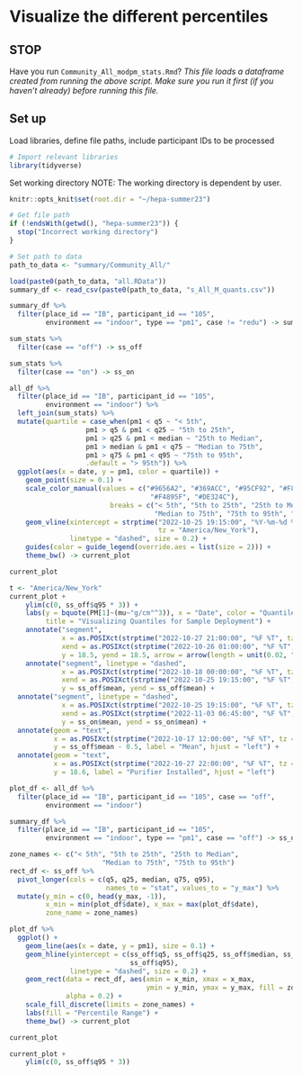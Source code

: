 # Visualize the different percentiles

## STOP
Have you run `Community_All_modpm_stats.Rmd`?
*This file loads a dataframe created from running the above script. Make sure you run it first (if you haven't already) before running this file.*

## Set up
Load libraries, define file paths, include participant IDs to be processed
```r
# Import relevant libraries
library(tidyverse)
```

Set working directory
NOTE: The working directory is dependent by user. 
```r
knitr::opts_knit$set(root.dir = "~/hepa-summer23")
```

```r
# Get file path
if (!endsWith(getwd(), "hepa-summer23")) {
  stop("Incorrect working directory")
}
```

```r
# Set path to data
path_to_data <- "summary/Community_All/"
```

```r
load(paste0(path_to_data, "all.RData"))
summary_df <- read_csv(paste0(path_to_data, "s_All_M_quants.csv"))
```
```r
summary_df %>%
  filter(place_id == "IB", participant_id == "105", 
         environment == "indoor", type == "pm1", case != "redu") -> sum_stats

sum_stats %>% 
  filter(case == "off") -> ss_off

sum_stats %>% 
  filter(case == "on") -> ss_on
```



```r
all_df %>% 
  filter(place_id == "IB", participant_id == "105", 
         environment == "indoor") %>% 
  left_join(sum_stats) %>%
  mutate(quartile = case_when(pm1 < q5 ~ "< 5th",
                   pm1 > q5 & pm1 < q25 ~ "5th to 25th",
                   pm1 > q25 & pm1 < median ~ "25th to Median",
                   pm1 > median & pm1 < q75 ~ "Median to 75th",
                   pm1 > q75 & pm1 < q95 ~ "75th to 95th",
                   .default = "> 95th")) %>%
  ggplot(aes(x = date, y = pm1, color = quartile)) +
    geom_point(size = 0.1) +
    scale_color_manual(values = c("#9656A2", "#369ACC", "#95CF92", "#F8E16F", 
                                   "#F4895F", "#DE324C"),
                         breaks = c("< 5th", "5th to 25th", "25th to Median", 
                                    "Median to 75th", "75th to 95th", "> 95th")) +
    geom_vline(xintercept = strptime("2022-10-25 19:15:00", "%Y-%m-%d %H:%M:%S", 
                                     tz = "America/New_York"),
               linetype = "dashed", size = 0.2) +
    guides(color = guide_legend(override.aes = list(size = 2))) +
    theme_bw() -> current_plot

current_plot
```
```r
t <- "America/New_York"
current_plot +
    ylim(c(0, ss_off$q95 * 3)) +
    labs(y = bquote(PM[1]~(mu~"g/cm"^3)), x = "Date", color = "Quantile Bin",
         title = "Visualizing Quantiles for Sample Deployment") +
    annotate("segment",
             x = as.POSIXct(strptime("2022-10-27 21:00:00", "%F %T", tz = t)), 
             xend = as.POSIXct(strptime("2022-10-26 01:00:00", "%F %T", tz = t)), 
             y = 18.5, yend = 18.5, arrow = arrow(length = unit(0.02, "npc"))) + 
    annotate("segment", linetype = "dashed", 
             x = as.POSIXct(strptime("2022-10-18 00:00:00", "%F %T", tz = t)), 
             xend = as.POSIXct(strptime("2022-10-25 19:15:00", "%F %T", tz = t)), 
             y = ss_off$mean, yend = ss_off$mean) +
  annotate("segment", linetype = "dashed", 
             x = as.POSIXct(strptime("2022-10-25 19:15:00", "%F %T", tz = t)), 
             xend = as.POSIXct(strptime("2022-11-03 06:45:00", "%F %T", tz = t)), 
             y = ss_on$mean, yend = ss_on$mean) +
  annotate(geom = "text", 
           x = as.POSIXct(strptime("2022-10-17 12:00:00", "%F %T", tz = t)), 
           y = ss_off$mean - 0.5, label = "Mean", hjust = "left") +
  annotate(geom = "text", 
           x = as.POSIXct(strptime("2022-10-27 22:00:00", "%F %T", tz = t)), 
           y = 18.6, label = "Purifier Installed", hjust = "left")
```

```r
plot_df <- all_df %>% 
  filter(place_id == "IB", participant_id == "105", case == "off",
         environment == "indoor")

summary_df %>%
  filter(place_id == "IB", participant_id == "105", 
         environment == "indoor", type == "pm1", case == "off") -> ss_off

zone_names <- c("< 5th", "5th to 25th", "25th to Median", 
                       "Median to 75th", "75th to 95th")
rect_df <- ss_off %>% 
  pivot_longer(cols = c(q5, q25, median, q75, q95), 
                        names_to = "stat", values_to = "y_max") %>%
  mutate(y_min = c(0, head(y_max, -1)), 
         x_min = min(plot_df$date), x_max = max(plot_df$date),
         zone_name = zone_names)
```


```r
plot_df %>% 
  ggplot() +
    geom_line(aes(x = date, y = pm1), size = 0.1) +
    geom_hline(yintercept = c(ss_off$q5, ss_off$q25, ss_off$median, ss_off$q75,
                              ss_off$q95),
               linetype = "dashed", size = 0.2) +
    geom_rect(data = rect_df, aes(xmin = x_min, xmax = x_max, 
                                  ymin = y_min, ymax = y_max, fill = zone_name),
              alpha = 0.2) +
    scale_fill_discrete(limits = zone_names) + 
    labs(fill = "Percentile Range") +
    theme_bw() -> current_plot

current_plot
```
```r
current_plot +
    ylim(c(0, ss_off$q95 * 3))
```


